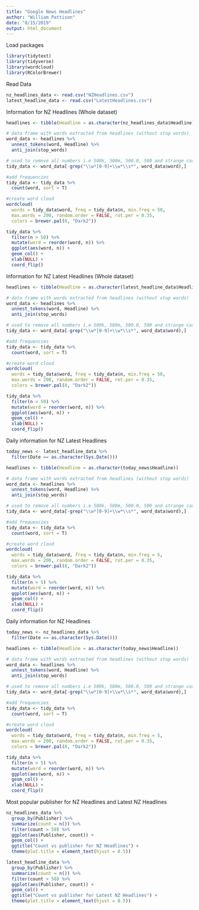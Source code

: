 ---
title: "Google News Headlines"
author: "William Pattison"
date: "8/15/2019"
output: html_document
---

Load packages

```{r setup, include=FALSE}
library(tidytext)
library(tidyverse)
library(wordcloud)
library(RColorBrewer)
```

Read Data

```{r}
nz_headlines_data <- read.csv("NZHeadlines.csv")
latest_headline_data <- read.csv("LatestHeadlines.csv")
```

Information for NZ Headlines (Whole dataset)

```{r}
headlines <- tibble(Headline = as.character(nz_headlines_data$Headline))

# data frame with words extracted from headlines (without stop words)
word_data <- headlines %>%
  unnest_tokens(word, Headline) %>%
  anti_join(stop_words)

# used to remove all numbers i.e 500k, 500m, 500.0, 500 and strange cases like te22st etc
tidy_data <- word_data[-grep("\\w*[0-9]+\\w*\\s*", word_data$word),] 

#add frequencies
tidy_data <- tidy_data %>%
  count(word, sort = T)

#create word cloud
wordcloud(
  words = tidy_data$word, freq = tidy_data$n, min.freq = 50,
  max.words = 200, random.order = FALSE, rot.per = 0.35,
  colors = brewer.pal(8, "Dark2"))

tidy_data %>%
  filter(n > 50) %>%
  mutate(word = reorder(word, n)) %>%
  ggplot(aes(word, n)) +
  geom_col() +
  xlab(NULL) +
  coord_flip()
```


Information for NZ Latest Headlines (Whole dataset)

```{r}
headlines <- tibble(Headline = as.character(latest_headline_data$Headline))

# data frame with words extracted from headlines (without stop words)
word_data <- headlines %>%
  unnest_tokens(word, Headline) %>%
  anti_join(stop_words)

# used to remove all numbers i.e 500k, 500m, 500.0, 500 and strange cases like te22st etc
tidy_data <- word_data[-grep("\\w*[0-9]+\\w*\\s*", word_data$word),] 

#add frequencies
tidy_data <- tidy_data %>%
  count(word, sort = T)

#create word cloud
wordcloud(
  words = tidy_data$word, freq = tidy_data$n, min.freq = 50,
  max.words = 200, random.order = FALSE, rot.per = 0.35,
  colors = brewer.pal(8, "Dark2"))

tidy_data %>%
  filter(n > 50) %>%
  mutate(word = reorder(word, n)) %>%
  ggplot(aes(word, n)) +
  geom_col() +
  xlab(NULL) +
  coord_flip()
```


Daily information for NZ Latest Headlines

```{r}
today_news <- latest_headline_data %>%
  filter(Date == as.character(Sys.Date()))

headlines <- tibble(Headline = as.character(today_news$Headline))

# data frame with words extracted from headlines (without stop words)
word_data <- headlines %>%
  unnest_tokens(word, Headline) %>%
  anti_join(stop_words)        

# used to remove all numbers i.e 500k, 500m, 500.0, 500 and strange cases like te22st etc
tidy_data <- word_data[-grep("\\w*[0-9]+\\w*\\s*", word_data$word),] 

#add frequencies
tidy_data <- tidy_data %>%
  count(word, sort = T)

#create word cloud
wordcloud(
  words = tidy_data$word, freq = tidy_data$n, min.freq = 5,
  max.words = 200, random.order = FALSE, rot.per = 0.35,
  colors = brewer.pal(8, "Dark2"))

tidy_data %>%
  filter(n > 5) %>%
  mutate(word = reorder(word, n)) %>%
  ggplot(aes(word, n)) +
  geom_col() +
  xlab(NULL) +
  coord_flip()
```



Daily information for NZ Headlines

```{r}
today_news <- nz_headlines_data %>%
  filter(Date == as.character(Sys.Date()))

headlines <- tibble(Headline = as.character(today_news$Headline))

# data frame with words extracted from headlines (without stop words)
word_data <- headlines %>%
  unnest_tokens(word, Headline) %>%
  anti_join(stop_words)        

# used to remove all numbers i.e 500k, 500m, 500.0, 500 and strange cases like te22st etc
tidy_data <- word_data[-grep("\\w*[0-9]+\\w*\\s*", word_data$word),] 

#add frequencies
tidy_data <- tidy_data %>%
  count(word, sort = T)

#create word cloud
wordcloud(
  words = tidy_data$word, freq = tidy_data$n, min.freq = 5,
  max.words = 200, random.order = FALSE, rot.per = 0.35,
  colors = brewer.pal(8, "Dark2"))

tidy_data %>%
  filter(n > 5) %>%
  mutate(word = reorder(word, n)) %>%
  ggplot(aes(word, n)) +
  geom_col() +
  xlab(NULL) +
  coord_flip()
```

Most popular publisher for NZ Headlines and Latest NZ Headlines

```{r}
nz_headlines_data %>% 
  group_by(Publisher) %>% 
  summarize(count = n()) %>%
  filter(count > 50) %>%
  ggplot(aes(Publisher, count)) +
  geom_col() +
  ggtitle("Count vs publisher for NZ Headlines") +
  theme(plot.title = element_text(hjust = 0.5))

latest_headline_data %>% 
  group_by(Publisher) %>% 
  summarize(count = n()) %>%
  filter(count > 50) %>%
  ggplot(aes(Publisher, count)) +
  geom_col() +
  ggtitle("Count vs publisher for Latest NZ Headlines") +
  theme(plot.title = element_text(hjust = 0.5))
```









